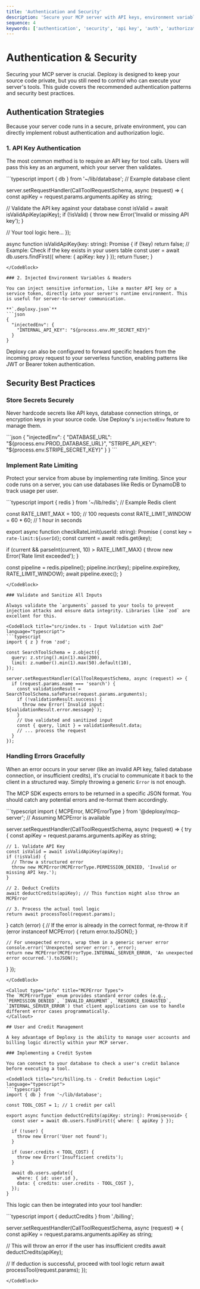 ```yaml
---
title: 'Authentication and Security'
description: 'Secure your MCP server with API keys, environment variables, and other best practices for authentication and authorization.'
sequence: 4
keywords: ['authentication', 'security', 'api key', 'auth', 'authorization', 'rate limit', 'billing', 'credits']
---
```


# Authentication & Security

Securing your MCP server is crucial. Deploxy is designed to keep your source code private, but you still need to control who can execute your server's tools. This guide covers the recommended authentication patterns and security best practices.

## Authentication Strategies

Because your server code runs in a secure, private environment, you can directly implement robust authentication and authorization logic.

### 1. API Key Authentication

The most common method is to require an API key for tool calls. Users will pass this key as an argument, which your server then validates.

<CodeBlock title="src/index.ts - API Key Validation" language="typescript">
```typescript
import { db } from '~/lib/database'; // Example database client

server.setRequestHandler(CallToolRequestSchema, async (request) => {
  const apiKey = request.params.arguments.apiKey as string;

  // Validate the API key against your database
  const isValid = await isValidApiKey(apiKey);
  if (!isValid) {
    throw new Error('Invalid or missing API key');
  }

  // Your tool logic here...
});

async function isValidApiKey(key: string): Promise<boolean> {
  if (!key) return false;
  // Example: Check if the key exists in your users table
  const user = await db.users.findFirst({ where: { apiKey: key } });
  return !!user;
}
```
</CodeBlock>

### 2. Injected Environment Variables & Headers

You can inject sensitive information, like a master API key or a service token, directly into your server's runtime environment. This is useful for server-to-server communication.

**`.deploxy.json`**
```json
{
  "injectedEnv": {
    "INTERNAL_API_KEY": "${process.env.MY_SECRET_KEY}"
  }
}
```

<Callout type="info" title="Header Forwarding">
Deploxy can also be configured to forward specific headers from the incoming proxy request to your serverless function, enabling patterns like JWT or Bearer token authentication.
</Callout>

## Security Best Practices

### Store Secrets Securely

Never hardcode secrets like API keys, database connection strings, or encryption keys in your source code. Use Deploxy's `injectedEnv` feature to manage them.

<CodeBlock title=".deploxy.json - Secure Environment Variables" language="json">
```json
{
  "injectedEnv": {
    "DATABASE_URL": "${process.env.PROD_DATABASE_URL}",
    "STRIPE_API_KEY": "${process.env.STRIPE_SECRET_KEY}"
  }
}
```
</CodeBlock>

### Implement Rate Limiting

Protect your service from abuse by implementing rate limiting. Since your code runs on a server, you can use databases like Redis or DynamoDB to track usage per user.

<CodeBlock title="src/rate-limiter.ts - Example Rate Limiting" language="typescript">
```typescript
import { redis } from '~/lib/redis'; // Example Redis client

const RATE_LIMIT_MAX = 100; // 100 requests
const RATE_LIMIT_WINDOW = 60 * 60; // 1 hour in seconds

export async function checkRateLimit(userId: string): Promise<void> {
  const key = `rate-limit:${userId}`;
  const current = await redis.get(key);

  if (current && parseInt(current, 10) > RATE_LIMIT_MAX) {
    throw new Error('Rate limit exceeded');
  }

  const pipeline = redis.pipeline();
  pipeline.incr(key);
  pipeline.expire(key, RATE_LIMIT_WINDOW);
  await pipeline.exec();
}
```
</CodeBlock>

### Validate and Sanitize All Inputs

Always validate the `arguments` passed to your tools to prevent injection attacks and ensure data integrity. Libraries like `zod` are excellent for this.

<CodeBlock title="src/index.ts - Input Validation with Zod" language="typescript">
```typescript
import { z } from 'zod';

const SearchToolSchema = z.object({
  query: z.string().min(1).max(200),
  limit: z.number().min(1).max(50).default(10),
});

server.setRequestHandler(CallToolRequestSchema, async (request) => {
  if (request.params.name === 'search') {
    const validationResult = SearchToolSchema.safeParse(request.params.arguments);
    if (!validationResult.success) {
      throw new Error(`Invalid input: ${validationResult.error.message}`);
    }
    // Use validated and sanitized input
    const { query, limit } = validationResult.data;
    // ... process the request
  }
});
```
</CodeBlock>

### Handling Errors Gracefully

When an error occurs in your server (like an invalid API key, failed database connection, or insufficient credits), it's crucial to communicate it back to the client in a structured way. Simply throwing a generic `Error` is not enough.

The MCP SDK expects errors to be returned in a specific JSON format. You should catch any potential errors and re-format them accordingly.

<CodeBlock title="src/index.ts - Proper Error Handling" language="typescript">
```typescript
import { MCPError, MCPErrorType } from '@deploxy/mcp-server'; // Assuming MCPError is available

server.setRequestHandler(CallToolRequestSchema, async (request) => {
  try {
    const apiKey = request.params.arguments.apiKey as string;

    // 1. Validate API Key
    const isValid = await isValidApiKey(apiKey);
    if (!isValid) {
      // Throw a structured error
      throw new MCPError(MCPErrorType.PERMISSION_DENIED, 'Invalid or missing API key.');
    }

    // 2. Deduct Credits
    await deductCredits(apiKey); // This function might also throw an MCPError

    // 3. Process the actual tool logic
    return await processTool(request.params);

  } catch (error) {
    // If the error is already in the correct format, re-throw it
    if (error instanceof MCPError) {
      return error.toJSON();
    }

    // For unexpected errors, wrap them in a generic server error
    console.error('Unexpected server error:', error);
    return new MCPError(MCPErrorType.INTERNAL_SERVER_ERROR, 'An unexpected error occurred.').toJSON();
  }
});
```
</CodeBlock>

<Callout type="info" title="MCPError Types">
The `MCPErrorType` enum provides standard error codes (e.g., `PERMISSION_DENIED`, `INVALID_ARGUMENT`, `RESOURCE_EXHAUSTED`, `INTERNAL_SERVER_ERROR`) that client applications can use to handle different error cases programmatically.
</Callout>

## User and Credit Management

A key advantage of Deploxy is the ability to manage user accounts and billing logic directly within your MCP server.

### Implementing a Credit System

You can connect to your database to check a user's credit balance before executing a tool.

<CodeBlock title="src/billing.ts - Credit Deduction Logic" language="typescript">
```typescript
import { db } from '~/lib/database';

const TOOL_COST = 1; // 1 credit per call

export async function deductCredits(apiKey: string): Promise<void> {
  const user = await db.users.findFirst({ where: { apiKey } });

  if (!user) {
    throw new Error('User not found');
  }

  if (user.credits < TOOL_COST) {
    throw new Error('Insufficient credits');
  }

  await db.users.update({
    where: { id: user.id },
    data: { credits: user.credits - TOOL_COST },
  });
}
```
</CodeBlock>

This logic can then be integrated into your tool handler:

<CodeBlock title="src/index.ts - Integrating Billing" language="typescript">
```typescript
import { deductCredits } from './billing';

server.setRequestHandler(CallToolRequestSchema, async (request) => {
  const apiKey = request.params.arguments.apiKey as string;
  
  // This will throw an error if the user has insufficient credits
  await deductCredits(apiKey);

  // If deduction is successful, proceed with tool logic
  return await processTool(request.params);
});
```
</CodeBlock>
